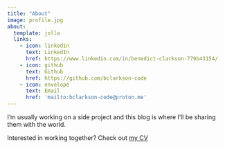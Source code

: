 ```yaml
---
title: "About"
image: profile.jpg
about:
  template: jolla
  links:
    - icon: linkedin
      text: LinkedIn
      href: https://www.linkedin.com/in/benedict-clarkson-779b43154/
    - icon: github
      text: Github
      href: https://github.com/bclarkson-code
    - icon: envelope 
      text: Email
      href: 'mailto:bclarkson-code@proton.me'
---
```


I'm usually working on a side project and this blog is where I'll be sharing them with the world.

Interested in working together? Check out [my CV](/www/benedict_clarkson_cv_2024_02_15.pdf)


